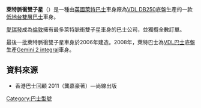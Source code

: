 {{巴士型號信息框
| background = 
| name = 萊特脈衝雙子星
| image = London Bus route 59 A.jpg
| imagesize = 
| caption = 愛瑞發一輛Wright脈衝雙子星型正在行走倫敦59號路線。
| interiorimage = 
| interiorcaption = 
| manufacturer = [[萊特巴士|萊特巴士]]
| factory = 
| replaced = 
| capacity = 
| length = 
| width = 
| height = 
| floortype = [[低地台巴士|低地台]]
| doors = 單門或雙門
| weight = 
| chassis = DAF/VDL DB250
| engine = DAF
| powerout = 
| transmission = 
| options = Various customer options
}} 
'''萊特脈衝雙子星'''（{{lang-en|'''Wright Pulsar Gemini'''}}）是一種由[[英國|英國]][[萊特巴士|萊特巴士]]車身廠為[[VDL_DB250|VDL DB250]]底盤生產的一款[[低地台巴士|低地台]][[雙層巴士|雙層巴士]]車身。

[[愛瑞發|愛瑞發]]成為[[倫敦|倫敦]]擁有最多萊特脈衝雙子星車身的巴士公司，並獨攬全數訂單。

最後一批萊特脈衝雙子星車身於2006年建造。2008年，萊特巴士為[[VDL巴士|VDL巴士]]底盤生產[[Wright_Gemini_2|Gemini 2 integral]]車身。

== 資料來源 ==
* 香港巴士回顧 2011（龔嘉豪著）—尚線出版

{{Wrightbus}}

{{巴士小作品}}

[[Category:巴士型號|Category:巴士型號]]